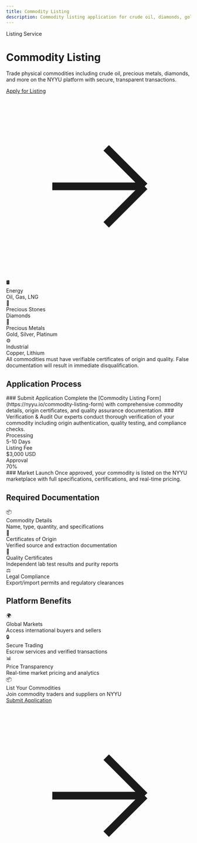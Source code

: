 ```yaml
---
title: Commodity Listing
description: Commodity listing application for crude oil, diamonds, gold, and precious metals
---
```



<div className="relative overflow-hidden rounded-2xl bg-gradient-to-br from-emerald-500/10 via-green-500/10 to-background p-12 border border-emerald-500/20 mb-8">
  <div className="relative z-10">
    <div className="inline-flex items-center gap-2 px-4 py-2 rounded-full bg-emerald-500/10 border border-emerald-500/20 mb-6">
      <span className="text-sm font-medium text-emerald-400">Listing Service</span>
    </div>
    <h1 className="text-4xl md:text-6xl font-bold mb-4 bg-gradient-to-r from-foreground to-foreground/70 bg-clip-text text-transparent">
      Commodity Listing
    </h1>
    <p className="text-xl text-muted-foreground max-w-3xl mb-6">
      Trade physical commodities including crude oil, precious metals, diamonds, and more on the NYYU platform with secure, transparent transactions.
    </p>
    <a href="https://nyyu.io/commodity-listing-form" className="inline-flex items-center gap-2 px-6 py-3 rounded-lg bg-emerald-500/10 border border-emerald-500/30 text-emerald-400 hover:bg-emerald-500/20 transition-all font-medium">
      Apply for Listing
      <svg className="w-5 h-5" fill="none" stroke="currentColor" viewBox="0 0 24 24">
        <path strokeLinecap="round" strokeLinejoin="round" strokeWidth={2} d="M13 7l5 5m0 0l-5 5m5-5H6" />
      </svg>
    </a>
  </div>
  <div className="absolute top-0 right-0 w-96 h-96 bg-emerald-500/10 rounded-full blur-3xl"></div>
  <div className="absolute bottom-0 left-0 w-96 h-96 bg-green-500/10 rounded-full blur-3xl"></div>
</div>

<div className="grid grid-cols-2 md:grid-cols-4 gap-4 mb-8">
  <div className="p-4 rounded-xl border border-emerald-500/20 bg-gradient-to-br from-emerald-500/5 to-background text-center">
    <div className="text-2xl mb-2">🛢️</div>
    <div className="font-semibold text-sm">Energy</div>
    <div className="text-xs text-muted-foreground mt-1">Oil, Gas, LNG</div>
  </div>
  <div className="p-4 rounded-xl border border-green-500/20 bg-gradient-to-br from-green-500/5 to-background text-center">
    <div className="text-2xl mb-2">💎</div>
    <div className="font-semibold text-sm">Precious Stones</div>
    <div className="text-xs text-muted-foreground mt-1">Diamonds</div>
  </div>
  <div className="p-4 rounded-xl border border-emerald-500/20 bg-gradient-to-br from-emerald-500/5 to-background text-center">
    <div className="text-2xl mb-2">🥇</div>
    <div className="font-semibold text-sm">Precious Metals</div>
    <div className="text-xs text-muted-foreground mt-1">Gold, Silver, Platinum</div>
  </div>
  <div className="p-4 rounded-xl border border-green-500/20 bg-gradient-to-br from-green-500/5 to-background text-center">
    <div className="text-2xl mb-2">⚙️</div>
    <div className="font-semibold text-sm">Industrial</div>
    <div className="text-xs text-muted-foreground mt-1">Copper, Lithium</div>
  </div>
</div>

<Callout type="warn" title="Verification Required">
All commodities must have verifiable certificates of origin and quality. False documentation will result in immediate disqualification.
</Callout>

## Application Process

<Steps>
<Step>
### Submit Application
Complete the [Commodity Listing Form](https://nyyu.io/commodity-listing-form) with comprehensive commodity details, origin certificates, and quality assurance documentation.
</Step>

<Step>
### Verification & Audit
Our experts conduct thorough verification of your commodity including origin authentication, quality testing, and compliance checks.

<div className="grid grid-cols-3 gap-3 mt-4">
  <div className="p-3 rounded-lg bg-muted/50 border border-border text-center">
    <div className="text-xs text-muted-foreground mb-1">Processing</div>
    <div className="font-semibold text-sm">5-10 Days</div>
  </div>
  <div className="p-3 rounded-lg bg-muted/50 border border-border text-center">
    <div className="text-xs text-muted-foreground mb-1">Listing Fee</div>
    <div className="font-semibold text-sm">$3,000 USD</div>
  </div>
  <div className="p-3 rounded-lg bg-muted/50 border border-border text-center">
    <div className="text-xs text-muted-foreground mb-1">Approval</div>
    <div className="font-semibold text-sm">70%</div>
  </div>
</div>
</Step>

<Step>
### Market Launch
Once approved, your commodity is listed on the NYYU marketplace with full specifications, certifications, and real-time pricing.
</Step>
</Steps>

## Required Documentation

<div className="grid grid-cols-1 md:grid-cols-2 gap-4 my-6">
  <div className="p-5 rounded-xl border border-emerald-500/20 bg-gradient-to-br from-emerald-500/5 to-background">
    <div className="flex items-start gap-3">
      <div className="text-2xl">📦</div>
      <div>
        <div className="font-bold mb-1">Commodity Details</div>
        <div className="text-sm text-muted-foreground">Name, type, quantity, and specifications</div>
      </div>
    </div>
  </div>

  <div className="p-5 rounded-xl border border-emerald-500/20 bg-gradient-to-br from-emerald-500/5 to-background">
    <div className="flex items-start gap-3">
      <div className="text-2xl">📜</div>
      <div>
        <div className="font-bold mb-1">Certificates of Origin</div>
        <div className="text-sm text-muted-foreground">Verified source and extraction documentation</div>
      </div>
    </div>
  </div>

  <div className="p-5 rounded-xl border border-emerald-500/20 bg-gradient-to-br from-emerald-500/5 to-background">
    <div className="flex items-start gap-3">
      <div className="text-2xl">🔬</div>
      <div>
        <div className="font-bold mb-1">Quality Certificates</div>
        <div className="text-sm text-muted-foreground">Independent lab test results and purity reports</div>
      </div>
    </div>
  </div>

  <div className="p-5 rounded-xl border border-emerald-500/20 bg-gradient-to-br from-emerald-500/5 to-background">
    <div className="flex items-start gap-3">
      <div className="text-2xl">⚖️</div>
      <div>
        <div className="font-bold mb-1">Legal Compliance</div>
        <div className="text-sm text-muted-foreground">Export/import permits and regulatory clearances</div>
      </div>
    </div>
  </div>
</div>

## Platform Benefits

<div className="grid grid-cols-1 md:grid-cols-3 gap-6 my-8">
  <div className="text-center p-6 rounded-xl border border-emerald-500/20 bg-gradient-to-b from-emerald-500/5 to-background">
    <div className="text-4xl mb-4">🌍</div>
    <div className="font-bold text-lg mb-2">Global Markets</div>
    <div className="text-sm text-muted-foreground">Access international buyers and sellers</div>
  </div>

  <div className="text-center p-6 rounded-xl border border-green-500/20 bg-gradient-to-b from-green-500/5 to-background">
    <div className="text-4xl mb-4">🔒</div>
    <div className="font-bold text-lg mb-2">Secure Trading</div>
    <div className="text-sm text-muted-foreground">Escrow services and verified transactions</div>
  </div>

  <div className="text-center p-6 rounded-xl border border-emerald-500/20 bg-gradient-to-b from-emerald-500/5 to-background">
    <div className="text-4xl mb-4">📊</div>
    <div className="font-bold text-lg mb-2">Price Transparency</div>
    <div className="text-sm text-muted-foreground">Real-time market pricing and analytics</div>
  </div>
</div>

<div className="mt-12 p-8 rounded-2xl border border-emerald-500/20 bg-gradient-to-br from-emerald-500/10 via-green-500/5 to-background relative overflow-hidden">
  <div className="relative z-10 text-center">
    <div className="text-3xl mb-3">📦</div>
    <div className="font-bold text-2xl mb-2">List Your Commodities</div>
    <div className="text-muted-foreground mb-6">Join commodity traders and suppliers on NYYU</div>
    <a href="https://nyyu.io/commodity-listing-form" className="inline-flex items-center gap-2 px-6 py-3 rounded-lg bg-emerald-500/10 border border-emerald-500/30 text-emerald-400 hover:bg-emerald-500/20 transition-all font-medium">
      Submit Application
      <svg className="w-5 h-5" fill="none" stroke="currentColor" viewBox="0 0 24 24">
        <path strokeLinecap="round" strokeLinejoin="round" strokeWidth={2} d="M13 7l5 5m0 0l-5 5m5-5H6" />
      </svg>
    </a>
  </div>
  <div className="absolute top-0 right-0 w-64 h-64 bg-emerald-500/10 rounded-full blur-3xl"></div>
</div>
